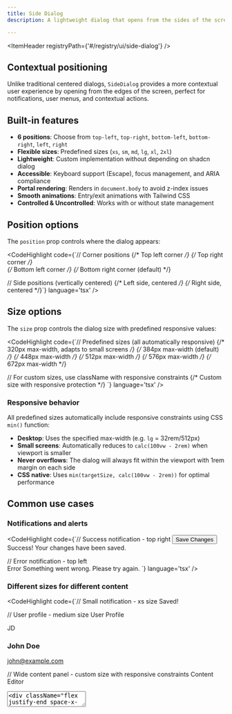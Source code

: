 ```yaml
---
title: Side Dialog
description: A lightweight dialog that opens from the sides of the screen, perfect for notifications, user menus, and contextual actions.

---
```


<ItemHeader registryPath={'#/registry/ui/side-dialog'} />

## Contextual positioning

Unlike traditional centered dialogs, `SideDialog` provides a more contextual user experience by opening from the edges of the screen, perfect for notifications, user menus, and contextual actions.

## Built-in features

- **6 positions**: Choose from `top-left`, `top-right`, `bottom-left`, `bottom-right`, `left`, `right`
- **Flexible sizes**: Predefined sizes (`xs`, `sm`, `md`, `lg`, `xl`, `2xl`)
- **Lightweight**: Custom implementation without depending on shadcn dialog
- **Accessible**: Keyboard support (Escape), focus management, and ARIA compliance
- **Portal rendering**: Renders in `document.body` to avoid z-index issues
- **Smooth animations**: Entry/exit animations with Tailwind CSS
- **Controlled & Uncontrolled**: Works with or without state management

## Position options

The `position` prop controls where the dialog appears:

<CodeHighlight code={`// Corner positions
<SideDialog position="top-left">     {/* Top left corner */}
<SideDialog position="top-right">    {/* Top right corner */}  
<SideDialog position="bottom-left">  {/* Bottom left corner */}
<SideDialog position="bottom-right"> {/* Bottom right corner (default) */}

// Side positions (vertically centered)
<SideDialog position="left">   {/* Left side, centered */}
<SideDialog position="right">  {/* Right side, centered */}`} language='tsx' />

## Size options

The `size` prop controls the dialog size with predefined responsive values:

<CodeHighlight code={`// Predefined sizes (all automatically responsive)
<SideDialog size="xs">      {/* 320px max-width, adapts to small screens */}
<SideDialog size="sm">      {/* 384px max-width (default) */}
<SideDialog size="md">      {/* 448px max-width */}
<SideDialog size="lg">      {/* 512px max-width */}
<SideDialog size="xl">      {/* 576px max-width */}
<SideDialog size="2xl">     {/* 672px max-width */}

// For custom sizes, use className with responsive constraints
<SideDialogContent className="w-full max-w-[min(400px,calc(100vw-2rem))]">
  {/* Custom size with responsive protection */}
</SideDialogContent>`} language='tsx' />

### Responsive behavior

All predefined sizes automatically include responsive constraints using CSS `min()` function:
- **Desktop**: Uses the specified max-width (e.g. `lg` = 32rem/512px)
- **Small screens**: Automatically reduces to `calc(100vw - 2rem)` when viewport is smaller
- **Never overflows**: The dialog will always fit within the viewport with 1rem margin on each side
- **CSS native**: Uses `min(targetSize, calc(100vw - 2rem))` for optimal performance

## Common use cases

### Notifications and alerts

<CodeHighlight code={`// Success notification - top right
<SideDialog position="top-right">
  <SideDialogTrigger asChild>
    <Button onClick={handleSave}>Save Changes</Button>
  </SideDialogTrigger>
  <SideDialogContent>
    <SideDialogHeader>
      <SideDialogTitle className="text-green-600">Success!</SideDialogTitle>
      <SideDialogDescription>Your changes have been saved.</SideDialogDescription>
    </SideDialogHeader>
  </SideDialogContent>
</SideDialog>

// Error notification - top left  
<SideDialog position="top-left">
  <SideDialogContent>
    <SideDialogHeader>
      <SideDialogTitle className="text-red-600">Error</SideDialogTitle>
      <SideDialogDescription>Something went wrong. Please try again.</SideDialogDescription>
    </SideDialogHeader>
  </SideDialogContent>
</SideDialog>`} language='tsx' />

### Different sizes for different content

<CodeHighlight code={`// Small notification - xs size
<SideDialog position="top-right" size="xs">
  <SideDialogContent>
    <SideDialogHeader>
      <SideDialogTitle>Saved!</SideDialogTitle>
    </SideDialogHeader>
  </SideDialogContent>
</SideDialog>

// User profile - medium size
<SideDialog position="top-right" size="md">
  <SideDialogContent>
    <SideDialogHeader>
      <SideDialogTitle>User Profile</SideDialogTitle>
    </SideDialogHeader>
    <div className="space-y-4">
      <div className="flex items-center space-x-4">
        <Avatar className="w-16 h-16">
          <AvatarImage src="/avatar.jpg" />
          <AvatarFallback>JD</AvatarFallback>
        </Avatar>
        <div>
          <h3 className="font-semibold">John Doe</h3>
          <p className="text-muted-foreground">john@example.com</p>
        </div>
      </div>
    </div>
  </SideDialogContent>
</SideDialog>

// Wide content panel - custom size with responsive constraints
<SideDialog position="right">
  <SideDialogContent className="w-full max-w-[min(600px,calc(100vw-2rem))]">
    <SideDialogHeader>
      <SideDialogTitle>Content Editor</SideDialogTitle>
    </SideDialogHeader>
    <div className="space-y-4">
      <Textarea placeholder="Write your content here..." rows={10} />
      <div className="flex justify-end space-x-2">
        <Button variant="outline">Save Draft</Button>
        <Button>Publish</Button>
      </div>
    </div>
  </SideDialogContent>
</SideDialog>`} language='tsx' />

### Help and information

<CodeHighlight code={`// Help panel - bottom left
<SideDialog position="bottom-left">
  <SideDialogTrigger asChild>
    <Button variant="outline" size="icon">
      <HelpCircle className="size-4" />
    </Button>
  </SideDialogTrigger>
  <SideDialogContent>
    <SideDialogHeader>
      <SideDialogTitle>Need Help?</SideDialogTitle>
      <SideDialogDescription>
        Find answers to common questions or contact support.
      </SideDialogDescription>
    </SideDialogHeader>
    <div className="space-y-3">
      <Button variant="outline" className="w-full">
        <Book className="mr-2 size-4" />
        Documentation
      </Button>
      <Button variant="outline" className="w-full">
        <MessageCircle className="mr-2 size-4" />
        Contact Support
      </Button>
    </div>
  </SideDialogContent>
</SideDialog>`} language='tsx' />

## State management

The component supports both controlled and uncontrolled modes, automatically detecting which mode to use based on the props provided:

<CodeHighlight code={`// Uncontrolled: Component manages its own state
<SideDialog position="top-right">
  <SideDialogTrigger asChild>
    <Button>Open</Button>
  </SideDialogTrigger>
  <SideDialogContent>
    <SideDialogHeader>
      <SideDialogTitle>Self-managed State</SideDialogTitle>
    </SideDialogHeader>
  </SideDialogContent>
</SideDialog>

// Controlled: You manage the state
const [open, setOpen] = useState(false);
<SideDialog open={open} onOpenChange={setOpen} position="top-right">
  <SideDialogTrigger asChild>
    <Button>Open</Button>
  </SideDialogTrigger>
  <SideDialogContent>
    <SideDialogHeader>
      <SideDialogTitle>Controlled State</SideDialogTitle>
    </SideDialogHeader>
  </SideDialogContent>
</SideDialog>`} language='tsx' />

## Advanced customization

### Custom close behavior

<CodeHighlight code={`// Disable the default close button
<SideDialogContent showCloseButton={false}>
  <SideDialogHeader>
    <SideDialogTitle>Custom Controls</SideDialogTitle>
  </SideDialogHeader>
  <SideDialogFooter>
    <SideDialogClose asChild>
      <Button variant="destructive">Cancel</Button>
    </SideDialogClose>
    <SideDialogClose asChild>
      <Button>Confirm</Button>
    </SideDialogClose>
  </SideDialogFooter>
</SideDialogContent>`} language='tsx' />

### Custom styling

<CodeHighlight code={`// Custom dialog appearance
<SideDialogContent className="border-primary shadow-xl bg-gradient-to-b from-background to-muted">
  <SideDialogHeader>
    <SideDialogTitle className="text-primary">Custom Style</SideDialogTitle>
  </SideDialogHeader>
</SideDialogContent>`} language='tsx' />

<ItemFooter registryPath={'side-dialog'} props={[
  {
    name: 'open',
    type: 'boolean?',
    description: 'Controlled open state (optional)',
  },
  {
    name: 'onOpenChange',
    type: '(open: boolean) => void?',
    description: 'Callback when open state changes',
  },
  {
    name: 'position',
    type: 'SideDialogPosition?',
    description: 'Position of the dialog: "top-left" | "top-right" | "bottom-left" | "bottom-right" | "left" | "right" (default: "bottom-right")',
  },
  {
    name: 'size',
    type: 'SideDialogSize?',
    description: 'Size of the dialog: "xs" | "sm" | "md" | "lg" | "xl" | "2xl" with automatic responsive constraints (default: "sm")',
  },
  {
    name: 'children',
    type: 'React.ReactNode',
    description: 'Dialog content (SideDialogTrigger and SideDialogContent)',
  },
]} />

**SideDialogContent Props:**

<ItemFooter registryPath={'side-dialog-content'} props={[
  {
    name: 'showCloseButton',
    type: 'boolean?',
    description: 'Whether to show the default close button (default: true)',
  },
  {
    name: 'className',
    type: 'string?',
    description: 'Additional CSS classes',
  },
  {
    name: 'children',
    type: 'React.ReactNode',
    description: 'Dialog content',
  },
]} />

**SideDialogTrigger Props:**

<ItemFooter registryPath={'side-dialog-trigger'} props={[
  {
    name: 'asChild',
    type: 'boolean?',
    description: 'Render as child element instead of button',
  },
  {
    name: 'children',
    type: 'React.ReactNode',
    description: 'Trigger content',
  },
  {
    name: '...props',
    type: 'ButtonHTMLAttributes<HTMLButtonElement>',
    description: 'All button HTML attributes',
  },
]} />